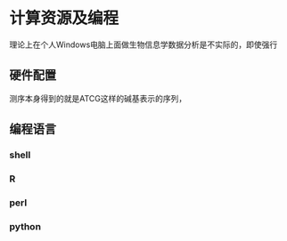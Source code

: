 # 计算资源及编程{#computering}

理论上在个人Windows电脑上面做生物信息学数据分析是不实际的，即使强行

## 硬件配置

测序本身得到的就是ATCG这样的碱基表示的序列， 

## 编程语言

### shell
### R
### perl
### python


